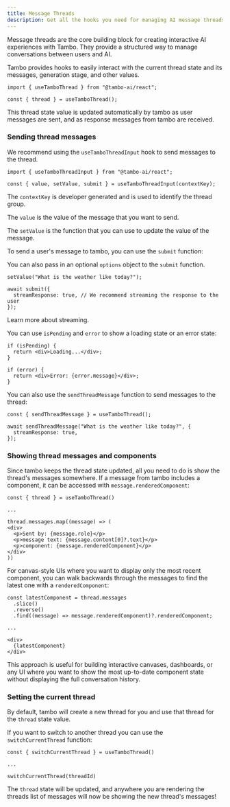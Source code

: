 ```yaml
---
title: Message Threads
description: Get all the hooks you need for managing AI message threads with tambo.
---
```


Message threads are the core building block for creating interactive AI experiences with Tambo. They provide a structured way to manage conversations between users and AI.

Tambo provides hooks to easily interact with the current thread state and its messages, generation stage, and other values.

```tsx
import { useTamboThread } from "@tambo-ai/react";

const { thread } = useTamboThread();
```

This thread state value is updated automatically by tambo as user messages are sent, and as response messages from tambo are received.

### Sending thread messages

We recommend using the `useTamboThreadInput` hook to send messages to the thread.

```tsx
import { useTamboThreadInput } from "@tambo-ai/react";

const { value, setValue, submit } = useTamboThreadInput(contextKey);
```

The `contextKey` is developer generated and is used to identify the thread group.

The `value` is the value of the message that you want to send.

The `setValue` is the function that you can use to update the value of the message.

To send a user's message to tambo, you can use the `submit` function:

You can also pass in an optional `options` object to the `submit` function.

```tsx
setValue("What is the weather like today?");

await submit({
  streamResponse: true, // We recommend streaming the response to the user
});
```


<Cards>
  <Card title="Streaming" href="/docs/concepts/streaming">
    Learn more about streaming.
  </Card>
</Cards>

You can use `isPending` and `error` to show a loading state or an error state:

```tsx
if (isPending) {
  return <div>Loading...</div>;
}
```

```tsx
if (error) {
  return <div>Error: {error.message}</div>;
}
```

You can also use the `sendThreadMessage` function to send messages to the thread:

```tsx
const { sendThreadMessage } = useTamboThread();

await sendThreadMessage("What is the weather like today?", {
  streamResponse: true,
});
```

### Showing thread messages and components

Since tambo keeps the thread state updated, all you need to do is show the thread's messages somewhere. If a message from tambo includes a component, it can be accessed with `message.renderedComponent`:

```tsx
const { thread } = useTamboThread()

...

thread.messages.map((message) => (
<div>
  <p>Sent by: {message.role}</p>
  <p>message text: {message.content[0]?.text}</p>
  <p>component: {message.renderedComponent}</p>
</div>
))
```

For canvas-style UIs where you want to display only the most recent component, you can walk backwards through the messages to find the latest one with a `renderedComponent`:

```tsx
const latestComponent = thread.messages
  .slice()
  .reverse()
  .find((message) => message.renderedComponent)?.renderedComponent;

...

<div>
  {latestComponent}
</div>
```

This approach is useful for building interactive canvases, dashboards, or any UI where you want to show the most up-to-date component state without displaying the full conversation history.

### Setting the current thread

By default, tambo will create a new thread for you and use that thread for the `thread` state value.

If you want to switch to another thread you can use the `switchCurrentThread` function:

```tsx
const { switchCurrentThread } = useTamboThread()

...

switchCurrentThread(threadId)
```

The `thread` state will be updated, and anywhere you are rendering the threads list of messages will now be showing the new thread's messages!
